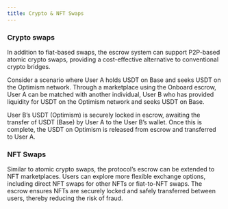 ```yaml
---
title: Crypto & NFT Swaps
---
```


### Crypto swaps

In addition to fiat-based swaps, the escrow system can support P2P-based atomic crypto swaps, providing a cost-effective alternative to conventional crypto bridges.

Consider a scenario where User A holds USDT on Base and seeks USDT on the Optimism network. Through a marketplace using the Onboard escrow, User A can be matched with another individual, User B who has provided liquidity for USDT on the Optimism network and seeks USDT on Base.

User B’s USDT (Optimism) is securely locked in escrow, awaiting the transfer of USDT (Base) by User A to the User B’s wallet. Once this is complete, the USDT on Optimism is released from escrow and transferred to User A.


### NFT Swaps

Similar to atomic crypto swaps, the protocol’s escrow can be extended to NFT marketplaces. Users can explore more flexible exchange options, including direct NFT swaps for other NFTs or fiat-to-NFT swaps. The escrow ensures NFTs are securely locked and safely transferred between users, thereby reducing the risk of fraud.
